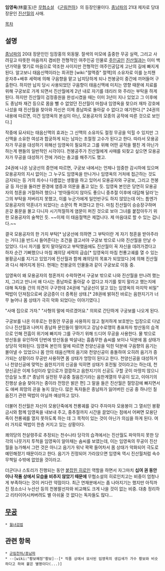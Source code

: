 '''임영옥'''(林靈玉)은 [[무협소설]] 《[[군림천하]]》의 등장인물이다. [[종남파]]의 21대 제자로 당대 장문인 [[진산월]]의 사매.

[[목차]]
== 설명 ==
[[종남파]]의 20대 장문인인 임장홍의 외동딸. 절색의 미모에 출중한 무공 실력, 그리고 사려깊고 따뜻한 마음까지 겸비한 전형적인 여주인공 인물로 [[주인공]]인 [[진산월]]과는 이미 백년가약을 맺기로 마음으로 약조한 사이지만 전형적인 여주인공답게 고난의 길에 빠지게 된다. 알고보니 태음신맥이라는 희귀한 [wiki:"절맥증" 절맥]의 소유자로 이를 눈치챈 운자추+배후 세력에 의해 구음향을 맡고 납치당하게 되나 천봉궁이 중간에 끼어들어 구출한다. 하지만 납치 당시 사용되었던 구음향이 태음신맥에 미치는 영향 때문에 치료를 위해 구궁보로 가게 되면서 진산월에게 2년 내로 자기를 데리러 와 주라는 부탁을 하게 된다. 하지만 진산월이 검정중원을 완성시켰을 때는 이미 3년이 지나 있었고 그 이후에도 종남파 재건 등으로 몸을 뺄 수 없었던 진산월이 마침내 임영옥을 찾으러 재차 강호에 나섰을 때 진산월을 찾아와 자신은 이제 종남파로 돌아갈 수 없다고 얘기한다.[* 24권의 내용에 따르면, 이건 임영옥의 본심이 아닌, 모용공자의 모종의 공작에 따른 것으로 보인다.]

작중에 묘사되는 태음신맥의 효과는 그 신맥의 소유자도 절정 무공을 익힐 수 있지만 그 신맥을 소유한 여성과 합궁하게 되는 남자는 초절정 고수가 된다고 한다. 따라서 모용공자가 무공을 대성하기 위해선 임영옥이 필요하고 그를 위해 어떤 공작을 펼친 게 아닌가 하는게 팬들의 일반적인 시각이다. 천봉공주가 진산월에게 사매를 되찾고 싶으면 모용공자가 무공을 대성하기 전에 가라는 충고를 해주기도 했고.

24권에 나온 남궁선의 증언에 따르면, 구궁보 내에서는 언제나 엄중한 감시하에 있으며 모용공자의 지시 없이는 그 누구도 임영옥을 만나거나 임영옥의 거처에 접근하는 것도 금지되는 등 거의 죄수나 다름없는 생활을 하고 있어서 모용공자와 구궁보, 그리고 천봉궁 등 자신을 둘러싼 환경에 염증과 의문을 품고 있는 듯. 임영옥 본인은 당연히 모용공자의 청혼을 거절하려 했으나 '받아들이지 않아도 좋으니 중추절 이후에 대답해 달라'는 그의 부탁을 저버리지 못했고, 이를 누군가에게 일언반구도 하지 않았는데 어느 틈엔가 모용공자의 약혼녀가 되었다는 소문이 쫙 퍼졌다고 한다. 마침 진산월이 승승장구하며 온갖 풍문을 몰고 다니자 시기적절하게 염문이 퍼진 것으로 보아 그녀를 붙잡아두기 위한 모용공자의 술책인 듯. ~~이제 이 태음절맥은 제껍니다. 제 마음대로 할 수 있는 겁니다.~~

결국 모용공자의 한 가지 부탁[* 남궁선에 의하면 그 부탁이란 게 자기 청혼을 받아주라는 거다.]을 반드시 들어준다는 조건을 걸고서야 구궁보 밖으로 나와 진산월을 만날 수 있었다. 다시 자기를 찾지 말아달라고 부탁했음에도 진산월이 꼭 자신을 데려가겠다고 하자 순간 기뻐했으나 마침 쾌의당 세력의 급습[* 임영옥이 마침 천룡고궤를 열 수 있는 봉황금시를 지기고 있었기에 진산월과 함께 쾌의당의 목표가 되었었다.]에 의해 진산월과 다시 헤어지게 된다. 현재는 천봉궁의 인물들과 같이 구궁보로 이동 중.

임영옥이 왜 모용공자의 청혼까지 수락하면서 구궁보 밖으로 나와 진산월을 만나려 했는지, 그리고 만나서 왜 다시는 종남파로 돌아갈 수 없다고 자기를 찾지 말라고 했는지에 대해 독자들 간의 의견이 구구한데 24권에 "남궁선이 알고 있는 임영옥의 마지막 비밀" 떡밥이 던져짐으로써 궁금증이 더 증폭된 상태.[* 28권에 밝혀진 바로는 음한지기가 너무 늘어나 몸 상태가 극히 악화 되었다는 이야기였다.]

"사매 집으로 가자."
"사형의 말에 따르겠어요."
의외로 간단하게 구궁보를 나오게 된다.

구궁보를 나온 이후로는 한동안 무공을 사용하지 않고 철저하게 보호받는 입장으로 다녔으나 진산월과 나머지 종남파 문인들이 떨어지고 강남수로맹의 총표파자 방산동의 습격으로 인해 전흠이 위기에 빠지자 그를 구하기 위해 드디어 무공을 사용한다. 물 밖으로 방산동을 유인하여 단번에 방산동을 박살내는 흠좀무한 솜씨를 보이나 덕분에 몸 상태가 상당히 악화된다. 임영옥 본인의 말에 따르면 천양신공을 익힌 덕분에 구음향의 음기는 몰아낼 수 있었으나 몸 안의 태음신맥의 음기와 천양신공이 충돌하여 오히려 음기가 증가되는 상황이라 무공만 사용하면 몸 상태가 엉망이 된다고 한다. 천양신공을 대성하거나 천양신공에 맞먹는 음한지기의 신공을 익히면 상태가 호전될 것이라고는 하는데, 천양신공은 이제 5성이라 앞으로가 깜깜하고 음한지기의 신공도 구할 곳이 마땅치 않으니 안습일 노릇.[* 종남의 실전된 무공중 칠음진기라는 음한계열의 무공이 있고, 이야기의 진행상 슬슬 찾아가는 중이라  전망은 밝은 편] 그 말을 들은 진산월은 절망감에 빠지면서도 애써 희망의 끈을 놓지 않는다. 많은 독자들은 종남파가 잃어버린 신공 중 하나인 칠음진기 관련 떡밥이 아닐까 예상하고 있다.

더불어 진산월은 자신이 모용단죽에게 천룡궤를 갖다 주자마자 모용봉이 그 열쇠인 봉황금시와 함께 임영옥을 내보내 주고, 중추절까지 시간을 끌었다는 점에서 어쩌면 모용단죽이 천룡궤를 열지 못하도록 하는 데 그 목적이 있는 것이 아닌가 의심을 하게 된다. 여러 가지로 떡밥이 한층 커지고 있는 상황이다.

쾌의당의 천살령주로 추정되는 천수나타 당각의 습격에서는 진산월도 파악하지 못한 당각의 나뭇가지 투척을 임영옥이 알아채는 솜씨를 보였는데, 이는 임영옥의 무공이 진산월을 능가해서 그런 것은 아니고 음기가 워낙 꽉꽉 들어차서 몸 상태가 악화되어 극도로 예민해졌기 때문이라고 한다. 음기가 진정되어 가라앉으면 임영옥 역시 진산월처럼 속수무책일 수밖에 없었을 것이라고.

더군다나 스토리가 진행되는 동안 [[붙잡힌 히로인]] 역할을 하면서 자그마치 '''십여 권 동안이나 작품 상에서 모습을 비추지 않았기 때문에''' 무협소설의 히로인치고는 비중이 엄청나게 부족하다는 것이 커다란 약점이다. 최근 연재분에서는 좀 나아지기는 했지만 아직까진 정소소나 누산산 등의 천봉팔선자와 비교해도 크게 나을 것이 없는 비중. 대충 정리하고 리타이어시켜버려도 별 아쉬울 것 없다는 독자들도 많다...

== [[무공]] ==
 * [[월녀검법]]

== 관련 항목 ==
 * [[군림천하/종남파]]
 * --[wiki:"황보혜정"황보]--[* 작품 상에서 묘사된 임영옥의 생김새가 가수 황보와 비슷하다고 하여 붙은 별명이다(...)]
